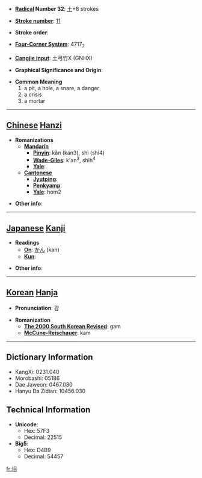 * '''[[Wiktionary:Chinese radical index| Radical]] Number 32''': [[Wiktionary:Chinese radical index 土|土]]+8 strokes

* '''[[Wiktionary:Chinese total strokes index|Stroke number]]''': [[Wiktionary:Chinese total strokes index 11|11]]

* '''Stroke order''': 

* '''[[Wiktionary:Chinese four corner index|Four-Corner System]]''': 4717<sub>7</sub>

* '''[[Wiktionary:Chinese Cangjie index|Cangjie input]]''': 土弓竹X (GNHX)

* '''Graphical Significance and Origin''': 

* '''Common Meaning'''
*#a pit, a hole, a snare, a danger
*# a crisis
*# a mortar


----

== [[Chinese]] [[Hanzi]] ==

* '''Romanizations'''
** '''[[Mandarin]]'''
*** '''[[Pinyin]]''': kǎn (kan3), shì (shi4)
*** '''[[Wade-Giles]]''': k'an<sup>3</sup>, shih<sup>4</sup>
*** '''[[Yale]]''': 
** '''[[Cantonese]]'''
*** '''[[Jyutping]]''':
*** '''[[Penkyamp]]''': 
*** '''[[Yale]]''': hom2

* '''Other info''': 

----

== [[Japanese]] [[Kanji]] ==

* '''Readings'''
** '''[[On]]''': [[かん]] (kan)
** '''[[Kun]]''': 

* '''Other info''':  

----

== [[Korean]] [[Hanja]] ==

* '''Pronunciation''': 감

* '''Romanization'''
** '''[[The 2000 South Korean Revised Romanization|The 2000 South Korean Revised]]''': gam
** '''[[McCune-Reischauer]]''': kam

----

== Dictionary Information ==

* KangXi: 0231.040
* Morobashi: 05186
* Dae Jaweon: 0467.080
* Hanyu Da Zidian: 10456.030

== Technical Information ==

* '''Unicode''':
** Hex: 57F3
** Decimal: 22515
* '''Big5''':
** Hex: D4B9
** Decimal: 54457

[[fr:埳]]
